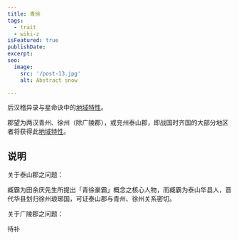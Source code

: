 ```yaml
---
title: 青徐
tags:
  - trait
  - wiki-z
isFeatured: true
publishDate: 
excerpt: 
seo:
  image:
    src: '/post-13.jpg'
    alt: Abstract snow

---
```



后汉稽异录与星命诀中的<a href='../trait_00_regional'>地域特性</a>。

郡望为两汉青州、徐州（除广陵郡），或兖州泰山郡，即战国时齐国的大部分地区者将获得此<a href='../trait_00_regional'>地域特性</a>。

<h2  class='section-title'>说明</h2>

关于泰山郡之问题：

臧霸为田余庆先生所提出「青徐豪霸」概念之核心人物，而臧霸为泰山华县人，晋代华县划归徐州琅琊国，可证泰山郡与青州、徐州关系密切。

关于广陵郡之问题：

待补